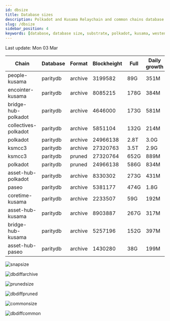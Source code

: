 ```yaml
---
id: dbsize
title: Database sizes
description: Polkadot and Kusama Relaychain and common chains database sizes
slug: /dbsize
sidebar_position: 4
keywords: [database, database size, substrate, polkadot, kusama, westend]
---
```



Last update: Mon 03 Mar

| Chain    | Database   | Format | Blockheight | Full         | Daily growth |
| ------------------------| ----------- | -------- | ------- | ---------- | ----- | 
| people-kusama | paritydb | archive | 3199582 | 89G | 351M |
| encointer-kusama | paritydb | archive | 8085215 | 178G | 384M |
| bridge-hub-polkadot | paritydb | archive | 4646000 | 173G | 581M |
| collectives-polkadot | paritydb | archive | 5851104 | 132G | 214M |
| polkadot | paritydb | archive | 24966138 | 2.8T | 3.0G |
| ksmcc3 | paritydb | archive | 27320763 | 3.5T | 2.9G |
| ksmcc3 | paritydb | pruned | 27320764 | 652G | 889M |
| polkadot | paritydb | pruned | 24966138 | 586G | 834M |
| asset-hub-polkadot | paritydb | archive | 8330302 | 273G | 431M |
| paseo | paritydb | archive | 5381177 | 474G | 1.8G |
| coretime-kusama | paritydb | archive | 2233507 | 59G | 192M |
| asset-hub-kusama | paritydb | archive | 8903887 | 267G | 317M |
| bridge-hub-kusama | paritydb | archive | 5257196 | 152G | 397M |
| asset-hub-paseo | paritydb | archive | 1430280 | 38G | 199M |

![snapsize](/img/archivesize.png)

![dbdiffarchive](/img/dbdiffrelay.png)

![prunedsize](/img/prunedsize.png)

![dbdiffpruned](/img/dbdiffpruned.png)

![commonsize](/img/commonsize.png)

![dbdiffcommon](/img/dbdiffcommon.png)
